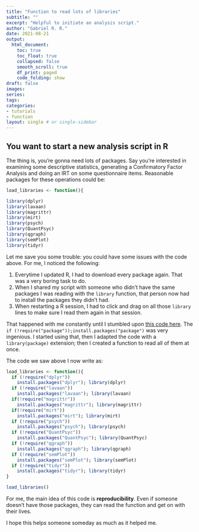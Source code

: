 ```yaml
---
title: "Function to read lots of libraries"
subtitle: ""
excerpt: "Helpful to initiate an analysis script."
author: "Gabriel R. R."
date: 2021-08-21
output: 
  html_document:
    toc: true
    toc_float: true
    collapsed: false
    smooth_scroll: true
    df_print: paged
    code_folding: show
draft: false
images:
series:
tags:
categories:
- tutorials
- function
layout: single # or single-sidebar
---
```

## You want to start a new analysis script in R

The thing is, you're gonna need lots of packages. Say you're interested in
examining some descriptive statistics, generating a Confirmatory Factor
Analysis and doing an IRT on some questionnaire items. Reasonable packages for
these operations could be:

```r
load_libraries <- function(){

library(dplyr)
library(lavaan)
library(magrittr)
library(mirt)
library(psych)
library(QuantPsyc)
library(qgraph)
library(semPlot)
library(tidyr)
```

Let me save you some trouble: you could have some issues with the code above.
For me, I noticed the following:

1. Everytime I updated R, I had to download every package again. That was
a very boring task to do.
2. When I shared my script with someone who didn't have the same packages I was
reading with the `library` function, that person now had to install the packages
they didn't had.
3. When restarting a R session, I had to click and drag on all those `library`
lines to make sure I read them again in that session.

That happened with me constantly until I stumbled upon 
[this code here](https://github.com/brunamdalmoro/Aplicativos_Prob_Estatistica/blob/master/1-descritivas_graficos/ui.R). The `if (!require("package"));install.packages("package")`
was very ingenious. I started using that, then I adapted the code with a
`library(package)` extension; then I created a function to read all of them at
once.

The code we saw above I now write as:

```r
load_libraries <- function(){
  if (!require("dplyr"))
    install.packages("dplyr"); library(dplyr)
  if (!require("lavaan"))
    install.packages("lavaan"); library(lavaan)
  if(!require("magrittr"))
    install.packages("magrittr"); library(magrittr)
  if(!require("mirt"))
    install.packages("mirt"); library(mirt)
  if (!require("psych"))
    install.packages("psych"); library(psych)
  if (!require("QuantPsyc"))
    install.packages("QuantPsyc"); library(QuantPsyc)
  if (!require("qgraph"))
    install.packages("qgraph"); library(qgraph)
  if (!require("semPlot"))
    install.packages("semPlot"); library(semPlot)
  if (!require("tidyr"))
    install.packages("tidyr"); library(tidyr)
}

load_libraries()
```

For me, the main idea of this code is **reproducibility**. Even if someone 
doesn't have those packages, they can read the function and get on with their
lives.

I hope this helps someone someday as much as it helped me.

